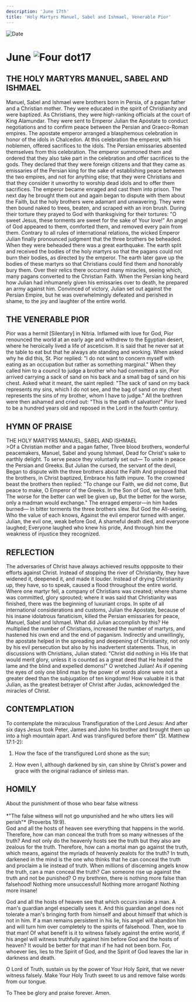 ```yaml
---
description: 'June 17th'
title: 'Holy Martyrs Manuel, Sabel and Ishmael, Venerable Pior'
---
```


<CustomPaginator />
<RunningHead />

<Image src="/title-imprint.png" height={68} width={50} alt="Date" className="title-imprint"/>

# <div id="date">June <Image className="four-dot" src="/four-dot.png" height={15} width={15} alt="Four dot" />17</div>

## THE HOLY MARTYRS MANUEL, SABEL AND ISHMAEL

Manuel, Sabel and Ishmael were brothers born in Persia, of a pagan father and a Christian mother. They were educated in the spirit of Christianity and were baptized. As Christians, they were high-ranking officials at the court of King Alamundar. They were sent to Emperor Julian the Apostate to conduct negotiations and to confirm peace between the Persian and Graeco-Roman empires. The apostate emperor arranged a blasphemous celebration in honor of the idols in Chalcedon. At this celebration the emperor, with his noblemen, offered sacrifices to the idols. The Persian emissaries absented themselves from this celebration. The emperor summoned them and ordered that they also take part in the celebration and offer sacrifices to the gods. They declared that they were foreign citizens and that they came as emissaries of the Persian king for the sake of establishing peace between the two empires, and not for anything else; that they were Christians and that they consider it unworthy to worship dead idols and to offer them sacrifices. The emperor became enraged and cast them into prison. The next day he brought them out and again began to dispute with them about the Faith, but the holy brothers were adamant and unwavering. They were then bound naked to trees, beaten, and scraped with an iron brush. During their torture they prayed to God with thanksgiving for their tortures: "O sweet Jesus, these torments are sweet for the sake of Your love!" An angel of God appeared to them, comforted them, and removed every pain from them. Contrary to all rules of international relations, the wicked Emperor Julian finally pronounced judgment that the three brothers be beheaded. When they were beheaded there was a great earthquake. The earth split and received the bodies of the holy martyrs so that the pagans could not burn their bodies, as directed by the emperor. The earth later gave up the bodies of these martyrs so that Christians could find them and honorably bury them. Over their relics there occurred many miracles, seeing which, many pagans converted to the Christian Faith. When the Persian king heard how Julian had inhumanely given his emissaries over to death, he prepared an army against him. Convinced of victory, Julian set out against the Persian Empire, but he was overwhelmingly defeated and perished in shame, to the joy and laughter of the entire world.

## THE VENERABLE PIOR

Pior was a hermit [Silentary] in Nitria. Inflamed with love for God, Pior renounced the world at an early age and withdrew to the Egyptian desert, where he heroically lived a life of asceticism. It is said that he never sat at the table to eat but that he always ate standing and working. When asked why he did this, St. Pior replied: "I do not want to concern myself with eating as an occupation but rather as something marginal." When they called him to a council to judge a brother who had committed a sin, Pior arrived carrying a sack of sand on his back and a small bag of sand on his chest. Asked what it meant, the saint replied: "The sack of sand on my back represents my sins, which I do not see, and the bag of sand on my chest represents the sins of my brother, whom I have to judge." All the brethren were then ashamed and cried out: "This is the path of salvation!" Pior lived to be a hundred years old and reposed in the Lord in the fourth century.


## HYMN OF PRAISE
<div style={{textAlign:'center', color:'crimson', fontWeight:'bold'}}>
THE HOLY MARTYRS MANUEL, SABEL AND ISHMAEL
</div>
>Of a Christian mother and a pagan father,  
Three blood brothers, wonderful peacemakers,  
Manuel, Sabel and young Ishmael,  
Dead for Christ's sake to earthly delight.  
To serve peace they voluntarily set out—  
To unite in peace the Persian and Greeks.  
But Julian the cursed, the servant of the devil,  
Began to dispute with the three brothers about the Faith  
And proposed that the brothers, in Christ baptized,  
Embrace his faith impure.  
To the crowned beast the brothers then replied:  
"To change our Faith, we did not come,  
But peace to make, O Emperor of the Greeks.  
In the Son of God, we have faith.  
The worse for the better can well be given up,  
But the better for the worse, only a madman would exchange."  
The enraged emperor—in him hades burned—  
In bitter torments the three brothers slew.  
But God the All-seeing, Who the value of each knows,  
Against the evil emperor turned with anger.  
Julian, the evil one, weak before God,  
A shameful death died, and everyone laughed;  
Everyone laughed who knew his pride,  
And through him the weakness of injustice they recognized.  

## REFLECTION

The adversaries of Christ have always achieved results oppposite to their efforts against Christ. Instead of stopping the river of Christianity, they have widened it, deepened it, and made it louder. Instead of drying Christianity up, they have, so to speak, caused a flood throughout the entire world. Where one martyr fell, a company of Christians was created; where shame was committed, glory sprouted; where it was said that Christianity was finished, there was the beginning of luxuriant crops. In spite of all international considerations and customs, Julian the Apostate, because of his insane idolatrous fanaticism, killed the Persian emissaries for peace, Manuel, Sabel and Ishmael. What did Julian accomplish by this? He multiplied the number of Christians, increased the number of martyrs, and hastened his own end and the end of paganism. Indirectly and unwillingly, the apostate helped in the spreading and deepening of Christianity, not only by his evil persecution but also by his inadvertent statements. Thus, in discussions with Christians, Julian stated: "Christ did nothing in His life that would merit glory, unless it is counted as a great deed that He healed the lame and the blind and expelled demons!" O wretched Julian! As if opening the eyes of only one blind man by the power of words alone were not a greater deed than the subjugation of ten kingdoms! How valuable it is that Julian, as the greatest betrayer of Christ after Judas, acknowledged the miracles of Christ.

## CONTEMPLATION

To contemplate the miraculous Transfiguration of the Lord Jesus: And after six days Jesus took Peter, James and John his brother and brought them up into a high mountain apart. And was transfigured before them" (St. Matthew 17:1-2):

1. How the face of the transfigured Lord shone as the sun;

2. How even I, although darkened by sin, can shine by Christ's power and grace with the original radiance of sinless man.


## HOMILY
<div style={{textAlign:'center', color:'crimson', fontWeight:'bold'}}>
About the punishment of those who bear false witness
</div>
<br />
<div style={{textAlign:'right'}}>
*"The false witness will not go unpunished and he who utters lies will perish"* (Proverbs 19:9).
</div>
God and all the hosts of heaven see everything that happens in the world. Therefore, how can man conceal the truth from so many witnesses of the truth? And not only do the heavenly hosts see the truth but they also are zealous for the truth. Therefore, how can a mortal man go against the truth, which means, against the myriads of heavenly zealots for the truth? In truth, darkened in the mind is the one who thinks that he can conceal the truth and proclaim a lie instead of truth. When millions of discerning angels know the truth, can a man conceal the truth? Can someone rise up against the truth and not be punished? O my brethren, there is nothing more false than falsehood! Nothing more unsuccessful! Nothing more arrogant! Nothing more insane!

God and all the hosts of heaven see that which occurs inside a man. A man's guardian angel especially sees it. And this guardian angel does not tolerate a man's bringing forth from himself and about himself that which is not in him. If a man remains persistent in his lie, his angel will abandon him and will turn him over completely to the spirits of falsehood. Then, woe to that man! Of what benefit is it to witness falsely against the entire world, if his angel will witness truthfully against him before God and the hosts of heaven? It would be better for that man if he had not been born. For, whoever lies, lies to the Spirit of God, and the Spirit of God leaves the liar in darkness and death.

O Lord of Truth, sustain us by the power of Your Holy Spirit, that we never witness falsely. Make Your Holy Truth sweet to us and remove false words from our tongue.

To Thee be glory and praise forever. Amen.